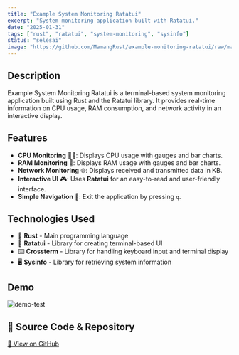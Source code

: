 ```yaml
---
title: "Example System Monitoring Ratatui"
excerpt: "System monitoring application built with Ratatui."
date: "2025-01-31"
tags: ["rust", "ratatui", "system-monitoring", "sysinfo"]
status: "selesai"
image: "https://github.com/MamangRust/example-monitoring-ratatui/raw/main/image/example.png?raw=true"
---
```


## Description
Example System Monitoring Ratatui is a terminal-based system monitoring application built using Rust and the Ratatui library. It provides real-time information on CPU usage, RAM consumption, and network activity in an interactive display.

## Features
- **CPU Monitoring** 🧑‍💻: Displays CPU usage with gauges and bar charts.
- **RAM Monitoring** 🧠: Displays RAM usage with gauges and bar charts.
- **Network Monitoring** 🌐: Displays received and transmitted data in KB.
- **Interactive UI** 🎮: Uses **Ratatui** for an easy-to-read and user-friendly interface.
- **Simple Navigation** 🔲: Exit the application by pressing `q`.


## Technologies Used
- 🦀 **Rust** - Main programming language
- 🎨 **Ratatui** - Library for creating terminal-based UI
- ⌨️ **Crossterm** - Library for handling keyboard input and terminal display
- 🖥️ **Sysinfo** - Library for retrieving system information


## Demo

<img src="https://github.com/MamangRust/example-monitoring-ratatui/raw/main/image/example.png?raw=true" alt="demo-test" />

## 🔗 Source Code & Repository
[📌 View on GitHub](https://github.com/MamangRust/example-monitoring-ratatui)
